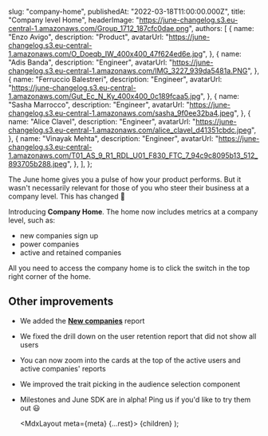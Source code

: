 
  slug: "company-home",
  publishedAt: "2022-03-18T11:00:00.000Z",
  title: "Company level Home",
  headerImage: "https://june-changelog.s3.eu-central-1.amazonaws.com/Group_1712_187cfc0dae.png",
  authors: [
    {
      name: "Enzo Avigo",
      description: "Product",
      avatarUrl:
        "https://june-changelog.s3.eu-central-1.amazonaws.com/O_Doeqb_IW_400x400_47f624ed6e.jpg",
    },
    {
      name: "Adis Banda",
      description: "Engineer",
      avatarUrl: "https://june-changelog.s3.eu-central-1.amazonaws.com/IMG_3227_939da5481a.PNG",
    },
    {
      name: "Ferruccio Balestreri",
      description: "Engineer",
      avatarUrl:
        "https://june-changelog.s3.eu-central-1.amazonaws.com/Gut_Ec_N_Ky_400x400_0c189fcaa5.jpg",
    },
    {
      name: "Sasha Marrocco",
      description: "Engineer",
      avatarUrl: "https://june-changelog.s3.eu-central-1.amazonaws.com/sasha_9f0ee32ba4.jpeg",
    },
    {
      name: "Alice Clavel",
      description: "Engineer",
      avatarUrl:
        "https://june-changelog.s3.eu-central-1.amazonaws.com/alice_clavel_d41351cbdc.jpeg",
    },
    {
      name: "Vinayak Mehta",
      description: "Engineer",
      avatarUrl:
        "https://june-changelog.s3.eu-central-1.amazonaws.com/T01_AS_9_R1_RDL_U01_F830_FTC_7_94c9c8095b13_512_893705b288.jpeg",
    },
  ],
};

The June home gives you a pulse of how your product performs. But it wasn't necessarily relevant for those of you who steer their business at a company level. This has changed 🎉

Introducing **Company Home**. The home now includes metrics at a company level, such as:

- new companies sign up
- power companies
- active and retained companies

All you need to access the company home is to click the switch in the top right corner of the home.

## Other improvements

- We added the **[New companies](https://www.june.so/templates/new-groups)** report
- We fixed the drill down on the user retention report that did not show all users
- You can now zoom into the cards at the top of the active users and active companies' reports
- We improved the trait picking in the audience selection component
- Milestones and June SDK are in alpha! Ping us if you'd like to try them out 😃

  <MdxLayout meta={meta} {...rest}>
    {children}
  </MdxLayout>
);
